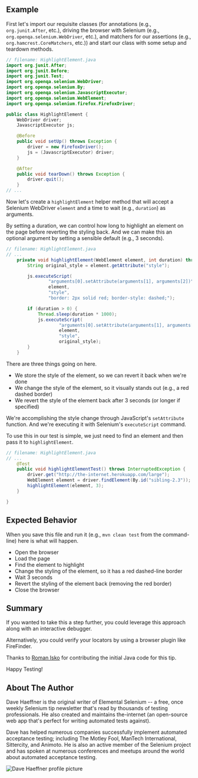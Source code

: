 ## Example

First let's import our requisite classes (for annotations (e.g., `org.junit.After`, etc.), driving the browser with Selenium (e.g., `org.openqa.selenium.WebDriver`, etc.), and matchers for our assertions (e.g., `org.hamcrest.CoreMatchers`, etc.)) and start our class with some setup and teardown methods.

```java
// filename: HighlightElement.java
import org.junit.After;
import org.junit.Before;
import org.junit.Test;
import org.openqa.selenium.WebDriver;
import org.openqa.selenium.By;
import org.openqa.selenium.JavascriptExecutor;
import org.openqa.selenium.WebElement;
import org.openqa.selenium.firefox.FirefoxDriver;

public class HighlightElement {
    WebDriver driver;
    JavascriptExecutor js;

    @Before
    public void setUp() throws Exception {
        driver = new FirefoxDriver();
        js = (JavascriptExecutor) driver;
    }

    @After
    public void tearDown() throws Exception {
        driver.quit();
    }
// ...
```

Now let's create a `highlightElement` helper method that will accept a Selenium WebDriver `element` and a time to wait (e.g., `duration`) as arguments.

By setting a duration, we can control how long to highlight an element on the page before reverting the styling back. And we can make this an optional argument by setting a sensible default (e.g., 3 seconds).

```java
// filename: HighlightElement.java
// ...
    private void highlightElement(WebElement element, int duration) throws InterruptedException {
        String original_style = element.getAttribute("style");

        js.executeScript(
                "arguments[0].setAttribute(arguments[1], arguments[2])",
                element,
                "style",
                "border: 2px solid red; border-style: dashed;");

        if (duration > 0) {
            Thread.sleep(duration * 1000);
            js.executeScript(
                    "arguments[0].setAttribute(arguments[1], arguments[2])",
                    element,
                    "style",
                    original_style);
        }
    }
```

There are three things going on here.

+ We store the style of the element, so we can revert it back when we're done
+ We change the style of the element, so it visually stands out (e.g., a red dashed border)
+ We revert the style of the element back after 3 seconds (or longer if specified)

We're accomplishing the style change through JavaScript's `setAttribute` function. And we're executing it with Selenium's `executeScript` command.

To use this in our test is simple, we just need to find an element and then pass it to `highlightElement`.

```java
// filename: HighlightElement.java
// ...
    @Test
    public void highlightElementTest() throws InterruptedException {
        driver.get("http://the-internet.herokuapp.com/large");
        WebElement element = driver.findElement(By.id("sibling-2.3"));
        highlightElement(element, 3);
    }

}
```

## Expected Behavior

When you save this file and run it (e.g., `mvn clean test` from the command-line) here is what will happen.

+ Open the browser
+ Load the page
+ Find the element to highlight
+ Change the styling of the element, so it has a red dashed-line border
+ Wait 3 seconds
+ Revert the styling of the element back (removing the red border)
+ Close the browser

## Summary

If you wanted to take this a step further, you could leverage this approach along with an interactive debugger.

Alternatively, you could verify your locators by using a browser plugin like FireFinder.

Thanks to [Roman Isko](https://github.com/RomanIsko) for contributing the initial Java code for this tip.

Happy Testing!

## About The Author

Dave Haeffner is the original writer of Elemental Selenium -- a free, once weekly Selenium tip newsletter that's read
by thousands of testing professionals. He also created and maintains the-internet (an open-source web app that's
perfect for writing automated tests against).

Dave has helped numerous companies successfully implement automated acceptance testing; including The Motley Fool,
ManTech International, Sittercity, and Animoto. He is also an active member of the Selenium project and has spoken
at numerous conferences and meetups around the world about automated acceptance testing.

![Dave Haeffner profile picture](/img/authors/dave-haeffner.jpeg#author-img 'a title')

